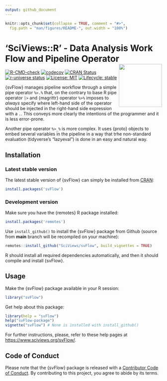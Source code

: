 ```yaml
---
output: github_document
---
```


<!-- README.md is generated from README.Rmd. Please edit that file -->

```r
knitr::opts_chunk$set(collapse = TRUE, comment = "#>",
  fig.path = "man/figures/README-", out.width = "100%")
```

# 'SciViews::R' - Data Analysis Work Flow and Pipeline Operator <a href="https://www.sciviews.org/svFlow"><img src="man/figures/logo.png" align="right" height="138" /></a>

<!-- badges: start -->
[![R-CMD-check](https://github.com/SciViews/svFlow/actions/workflows/R-CMD-check.yaml/badge.svg)](https://github.com/SciViews/svFlow/actions/workflows/R-CMD-check.yaml)
[![codecov](https://codecov.io/gh/SciViews/svFlow/graph/badge.svg?token=SbbTNAc5Bv)](https://codecov.io/gh/SciViews/svFlow)
[![CRAN Status](https://www.r-pkg.org/badges/version/svFlow)](https://cran.r-project.org/package=svFlow)
[![r-universe status](https://sciviews.r-universe.dev/badges/svFlow)](https://sciviews.r-universe.dev/svFlow)
[![License: MIT](https://img.shields.io/badge/License-MIT-yellow.svg)](https://opensource.org/licenses/MIT)
[![Lifecycle: stable](https://img.shields.io/badge/lifecycle-stable-brightgreen.svg)](https://lifecycle.r-lib.org/articles/stages.html#stable)
<!-- badges: end -->

{svFlow} manages pipeline workflow through a simple pipe operator `%>.%` that, on the contrary to base R pipe operator `|>` and {magrittr} operator `%>%` imposes to *always* specify where left-hand side of the operator should be injected in the right-hand side expression with a `.`. This conveys more clearly the intentions of the programmer and it is less error-prone.

Another pipe operator `%>_%` is more complex. It uses {proto} objects to embed several variables in the pipeline in a way that trhe non-standard evaluation (tidyverse's "lazyeval") is done in an easy and natural way.

## Installation

### Latest stable version

The latest stable version of {svFlow} can simply be installed from [CRAN](http://cran.r-project.org):

``` r
install.packages('svFlow')
```

### Development version

Make sure you have the {remotes} R package installed:

``` r
install.packages('remotes')
```

Use `install_github()` to install the {svFlow} package from Github (source from **main** branch will be recompiled on your machine):

``` r
remotes::install_github("SciViews/svFlow", build_vignettes = TRUE)
```

R should install all required dependencies automatically, and then it should compile and install {svFlow}.

## Usage

Make the {svFlow} package available in your R session:

``` r
library("svFlow")
```

Get help about this package:

``` r
library(help = "svFlow")
help("svFlow-package")
vignette("svFlow") # None is installed with install_github()
```

For further instructions, please, refer to these help pages at <https://www.sciviews.org/svFlow/>.

## Code of Conduct

Please note that the {svFlow} package is released with a [Contributor Code of Conduct](https://contributor-covenant.org/version/2/1/CODE_OF_CONDUCT.html). By contributing to this project, you agree to abide by its terms.
